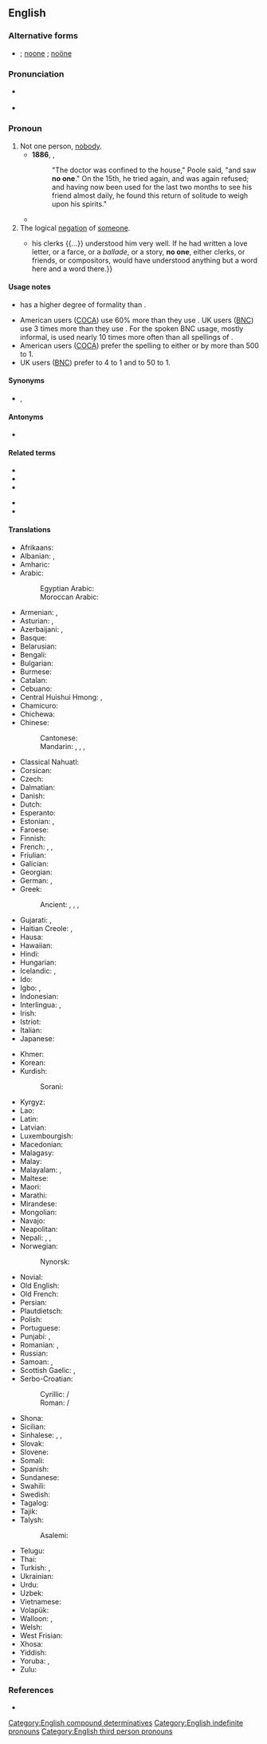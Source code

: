 {{also|noone|Noone|noöne|no-one}}
==English==

===Alternative forms===
* {{l|en|no-one}}; [[noone]] {{qualifier|proscribed}}; [[noöne]] {{qualifier|dated}}

===Pronunciation===
* {{a|US}} {{IPA|en|/ˈnoʊwʌn/}}
* {{audio|en|En-uk-no one.ogg|Audio (UK)}}

===Pronoun===
{{en-pron}}

# Not one person, [[nobody]].
#* '''1886''', {{w|Robert Louis Stevenson}}, {{w|Strange Case Of Dr Jekyll And Mr Hyde}}
#*: "The doctor was confined to the house," Poole said, "and saw '''no one'''." On the 15th, he tried again, and was again refused; and having now been used for the last two months to see his friend almost daily, he found this return of solitude to weigh upon his spirits."
#* {{quote-book|en|year=1963|author={{w|Margery Allingham}}|title={{w|The China Governess}}
|chapter=20|url=http://openlibrary.org/works/OL2004261W
|passage=The story struck the depressingly familiar note with which true stories ring in the tried ears of experienced policemen. '''No one''' queried it. It was in the classic pattern of human weakness, mean and embarrassing and sad.}}
# The logical [[negation]] of [[someone]].
#* {{RQ:WBsnt IvryGt|chapter=Prologue|passage=Thus, when he drew up instructions in lawyer language {{...}} his clerks {{...}} understood him very well. If he had written a love letter, or a farce, or a ''ballade'', or a story, '''no one''', either clerks, or friends, or compositors, would have understood anything but a word here and a word there.}}

====Usage notes====
* {{m|en||No one}} has a higher degree of formality than {{m|en|nobody}}.
* American users ([[COCA]]) use {{m|en||no one}} 60% more than they use {{m|en||nobody}}. UK users ([[BNC]]) use {{m|en||nobody}} 3 times more than they use {{m|en||no one}}. For the spoken BNC usage, mostly informal, {{m|en||nobody}} is used nearly 10 times more often than all spellings of {{m|en||no one}}.
* American users ([[COCA]]) prefer the spelling {{m|en||no one}} to either {{m|en|noone}} or {{m|en|no-one}} by more than 500 to 1.
* UK users ([[BNC]]) prefer {{m|en||no one}} to {{m|en||no-one}} 4 to 1 and {{m|en||no one}} to {{m|en||noone}} 50 to 1.

====Synonyms====
* {{l|en|nobody}}, {{l|en|none}}

====Antonyms====
* {{l|en|everyone}}

====Related terms====
{{rel-top}}
* {{l|en|anyone}}
* {{l|en|everyone}}
* {{l|en|someone}}
{{rel-mid}}
* {{l|en|nowhere}}
* {{l|en|nothing}}
{{rel-bottom}}

====Translations====
{{trans-top|not even a single person}}
* Afrikaans: {{t+|af|niemand}}
* Albanian: {{t+|sq|askush}}, {{t+|sq|kurrkush}}
* Amharic: {{t|am|ማንም}}
* Arabic: {{t|ar|لَا أَحَد}}
*: Egyptian Arabic: {{t|arz|ماحدش|tr=maḥaddiš|sc=Arab}}
*: Moroccan Arabic: {{t|ary|حتّا واحد|m|tr=ḥətta wæḥəd}}
* Armenian: {{t|hy|ոչ ոք}}, {{t|hy|ոչ մեկը}}
* Asturian: {{t|ast|naide}}, {{t|ast|ñaide}}
* Azerbaijani: {{t+|az|heç kim}}, {{t|az|heç kəs}}
* Basque: {{t|eu|inor}}
* Belarusian: {{t|be|ніхто́}}
* Bengali: {{t|bn|কেউ না}}
* Bulgarian: {{t|bg|ни́кой}}
* Burmese: {{t|my|ဘယ်သူမှ}}
* Catalan: {{t+|ca|ningú}}
* Cebuano: {{t|ceb|walay usa nga}}
* Central Huishui Hmong: {{t|hmc|tsis muaj leej twg}}, {{t|hmc|tsis muaj ib tug}}
* Chamicuro: {{t|ccc|meyana'shanaye}}
* Chichewa: {{t|ny|palibe aliyense}}
* Chinese:
*: Cantonese: {{t|yue|[[冇]][[人]]|tr=mou5 jan4|sc=Hani}}
*: Mandarin: {{t|cmn|[[沒有]][[人]]|sc=Hani}}, {{t|cmn|[[没有]][[人]]|tr=méiyǒu rén|sc=Hani}}, {{t|cmn|[[沒]][[人]]|sc=Hani}}, {{t|cmn|[[没]][[人]]|tr=méirén|sc=Hani}}
* Classical Nahuatl: {{t|nci|ayāc}}
* Corsican: {{t|co|nimu}}
* Czech: {{t+|cs|nikdo}}
* Dalmatian: {{t|dlm|nenčoin}}
* Danish: {{t+|da|ingen}}
* Dutch: {{t+|nl|niemand}}
* Esperanto: {{t+|eo|neniu}}
* Estonian: {{t|et|ei keegi}}, {{t+|et|mitte keegi}}
* Faroese: {{t|fo|eingin}}
* Finnish: {{t|fi|ei kukaan}}
* French: {{t+|fr|personne}}, {{t+|fr|nul}}, {{t+|fr|qui que ce soit}}
* Friulian: {{t|fur|nissun}}
* Galician: {{t|gl|ninguén}}
* Georgian: {{t|ka|არავინ}}
* German: {{t+|de|niemand}}, {{t+|de|keiner|m}}
* Greek: {{t+|el|κανένας}}
*: Ancient: {{t|grc|οὐδείς}}, {{t|grc|μηδείς}}, {{t|grc|οὖτις}}, {{t|grc|μήτις}}
* Gujarati: {{t|gu|કોઈ નથી}}, {{t|gu|કોઈ એક}}
* Haitian Creole: {{t|ht|pa gen moun}}, {{t|ht|pa gen yon sèl}}
* Hausa: {{t|ha|ba wanda}}
* Hawaiian: {{t|haw|aʻohe kanaka}}
* Hindi: {{t|hi|कोई नहीं}}
* Hungarian: {{t+|hu|senki}}
* Icelandic: {{t+|is|enginn}}, {{t+|is|neinn}}
* Ido: {{t+|io|nulu}}
* Igbo: {{t|ig|ọnweghị onye ọ bụla}}, {{t|ig|onweghi onye}}
* Indonesian: {{t|id|tidak seorangpun}}
* Interlingua: {{t|ia|necuno}}, {{t|ia|nemo}}
* Irish: {{t|ga|aon duine}} {{qualifier|with negated verb}}
* Istriot: {{t|ist|ningun}}
* Italian: {{t+|it|nessuno}}
* Japanese: {{t|ja|[[誰も]]...[[ない]]|tr=だれも...ない, dare-mo...nai|sc=Jpan}}
{{trans-mid}}
* Khmer: {{t|km|គ្មាន​នរណា​ម្នាក់|tr=kmien nɔɔnaa mneak}}
* Korean: {{t|ko|아무도|alt=아무도...아니다}}
* Kurdish:
*: Sorani: {{t+|ku|که‌س|tr=kes|sc=ku-Arab}}
* Kyrgyz: {{t|ky|эч ким}}
* Lao: {{t|lo|ບໍ່​ມີ​ໃຜ|tr=bo mi phai}}
* Latin: {{t+|la|nēmō}}
* Latvian: {{t|lv|neviens}}
* Luxembourgish: {{t+|lb|keen}}
* Macedonian: {{t|mk|никој}}
* Malagasy: {{t|mg|tsy misy olona}}
* Malay: {{t|ms|tiada siapa}}
* Malayalam: {{t|ml|ആരുമില്ല}}, {{t+|ml|ആരും}}
* Maltese: {{t|mt|ebda wieħed}}
* Maori: {{t|mi|pākorehā}}
* Marathi: {{t|mr|कोणीही नाही}}
* Mirandese: {{t|mwl|naide}}
* Mongolian: {{t|mn|нэг ч хүн}}
* Navajo: {{t|nv|doo nagháí da}}
* Neapolitan: {{t|nap|nisciuno}}
* Nepali: {{t|ne|कोही पनि हैन}}, {{t|ne|कोही पनि छैन}}, {{t|ne|कुनै एक}}
* Norwegian: {{t+|no|ingen}}
*: Nynorsk: {{t|nn|ingen}}
* Novial: {{t|nov|nule}}
* Old English: {{t|ang|nān mann|m}}
* Old French: {{t|fro|nul}}
* Persian: {{t|fa|هیچ‌کس|tr=hič-kas|sc=fa-Arab}}
* Plautdietsch: {{t|pdt|kjeena}}
* Polish: {{t+|pl|nikt}}
* Portuguese: {{t+|pt|ninguém}}
* Punjabi: {{t|pa|ਕੋਈ ਨਹੀਂ}}, {{t|pa|ਕੋਈ ਵੀ ਇੱਕ}}
* Romanian: {{t+|ro|nimeni}}, {{t|ro|niciun|m|n}}
* Russian: {{t+|ru|никто́}}
* Samoan: {{t|sm|leai se isi}}, {{t|sm|leai se tasi}}
* Scottish Gaelic: {{t|gd|chan eil duine}}, {{t|gd|gun duine}}
* Serbo-Croatian:
*: Cyrillic: {{t|sh|нико|sc=Cyrl}} / {{t|sh|нитко|sc=Cyrl}}
*: Roman: {{t|sh|niko}} / {{t|sh|nitko}}
* Shona: {{t|sn|gun duine}}
* Sicilian: {{t+|scn|nuddu}}
* Sinhalese: {{t|si|කිසි කෙනෙක නැහැ}}, {{t|si|කවුරුවත් නැහැ}}, {{t|si|කිසිවෙකු}}
* Slovak: {{t|sk|nikto}}
* Slovene: {{t+|sl|nihčè}}
* Somali: {{t|so|ninna}}
* Spanish: {{t+|es|nadie}}
* Sundanese: {{t|su|henteu aya saurang ogé}}
* Swahili: {{t|sw|hakuna yeyote}}
* Swedish: {{t+|sv|ingen}}
* Tagalog: {{t|tl|walang sinuman}}
* Tajik: {{t|tg|ҳеҷ кас}}
* Talysh:
*: Asalemi: {{t|tly|هیش کسی|tr=hiš kasi|sc=fa-Arab}}
* Telugu: {{t|te|ఎవరూ}}
* Thai: {{t|th|ไม่มีใคร|tr=mâi mee krai}}
* Turkish: {{t+|tr|kimse}}, {{t+|tr|hiç kimse}}
* Ukrainian: {{t|uk|ніхто́}}
* Urdu: {{t|ur|کوئی نہیں|tr=koī nahī̃|sc=ur-Arab}}
* Uzbek: {{t|uz|hech kim}}
* Vietnamese: {{t|vi|không ai}}
* Volapük: {{t+|vo|nek}}
* Walloon: {{t+|wa|nouk|m}}, {{t+|wa|nolu|c}}
* Welsh: {{t|cy|neb}}
* West Frisian: {{t|fy|nimmen}}
* Xhosa: {{t|xh|akukho namnye}}
* Yiddish: {{t|yi|קיינער}}
* Yoruba: {{t|yo|ko si eniyan kankan}}, {{t|yo|ko si ọkan}}
* Zulu: {{t|zu|ekekho neyodwa}}
{{trans-bottom}}

===References===
* {{R:Lexico}}
[[Category:English compound determinatives]]
[[Category:English indefinite pronouns]]
[[Category:English third person pronouns]]